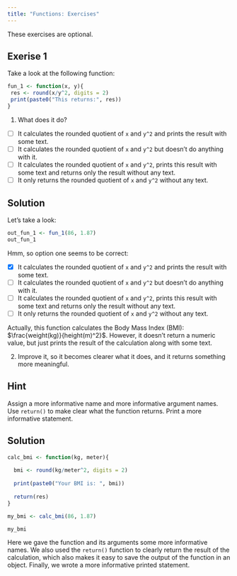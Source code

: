 ```yaml
---
title: "Functions: Exercises"
---
```


::: callout-note
These exercises are optional.
:::

## Exerise 1

Take a look at the following function:

```r
fun_1 <- function(x, y){ 
 res <- round(x/y^2, digits = 2)
 print(paste0("This returns:", res))
}
```

1.  What does it do?

-   [ ] It calculates the rounded quotient of `x` and `y^2` and prints the result with some text.
-   [ ] It calculates the rounded quotient of `x` and `y^2` but doesn't do anything with it.
-   [ ] It calculates the rounded quotient of `x` and `y^2`, prints this result with some text and returns only the result without any text.
-   [ ] It only returns the rounded quotient of `x` and `y^2` without any text.

::: {.callout-caution collapse="true"}
## Solution

Let's take a look:

```r
out_fun_1 <- fun_1(86, 1.87)
out_fun_1
```

Hmm, so option one seems to be correct:

-   [x] It calculates the rounded quotient of `x` and `y^2` and prints the result with some text.
-   [ ] It calculates the rounded quotient of `x` and `y^2` but doesn't do anything with it.
-   [ ] It calculates the rounded quotient of `x` and `y^2`, prints this result with some text and returns only the result without any text.
-   [ ] It only returns the rounded quotient of `x` and `y^2` without any text.

Actually, this function calculates the Body Mass Index (BMI): $\frac{weight(kg)}{height(m)^2}$. However, it doesn't return a numeric value, but just prints the result of the calculation along with some text.
:::

2.  Improve it, so it becomes clearer what it does, and it returns something more meaningful.

::: {.callout-tip collapse="true"}
## Hint

Assign a more informative name and more informative argument names. Use `return()` to make clear what the function returns. Print a more informative statement.
:::

::: {.callout-caution collapse="true"}
## Solution

```r
calc_bmi <- function(kg, meter){ 
 
  bmi <- round(kg/meter^2, digits = 2)
 
  print(paste0("Your BMI is: ", bmi))
 
  return(res)
}

my_bmi <- calc_bmi(86, 1.87)

my_bmi
```

Here we gave the function and its arguments some more informative names. We also used the `return()` function to clearly return the result of the calculation, which also makes it easy to save the output of the function in an object. Finally, we wrote a more informative printed statement.
:::
